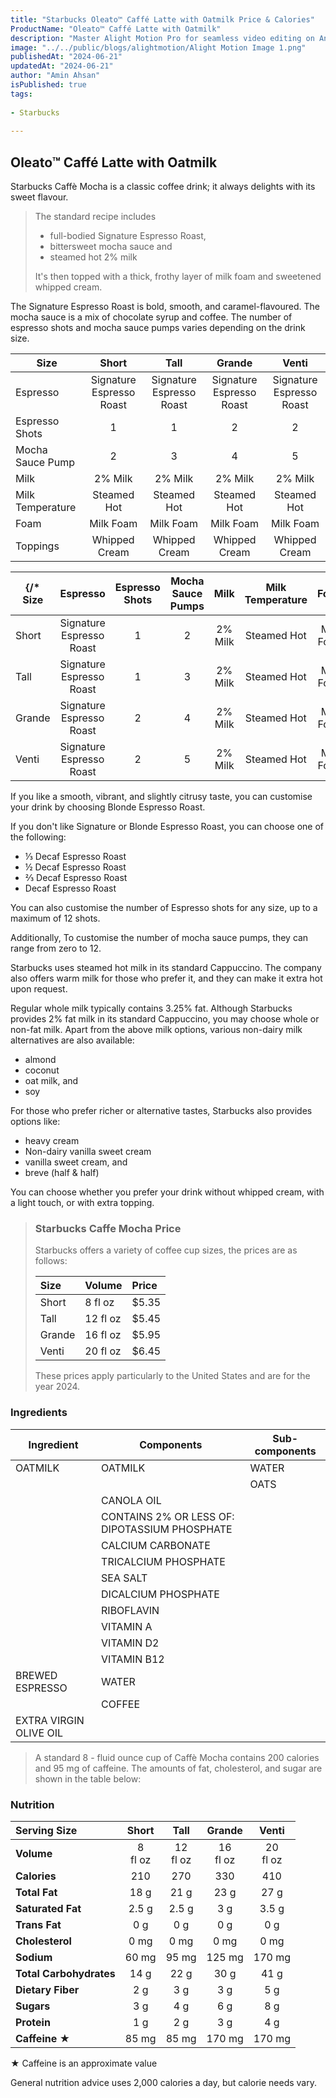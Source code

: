 ```yaml
---
title: "Starbucks Oleato™ Caffé Latte with Oatmilk Price & Calories"
ProductName: "Oleato™ Caffé Latte with Oatmilk" 
description: "Master Alight Motion Pro for seamless video editing on Android, iOS, and Tablets with our ultimate guide, unlocking advanced features and elevating your skills in 2024!"
image: "../../public/blogs/alightmotion/Alight Motion Image 1.png"
publishedAt: "2024-06-21"
updatedAt: "2024-06-21"
author: "Amin Ahsan"
isPublished: true
tags:
 
- Starbucks
      
---
```


 
## Oleato™ Caffé Latte with Oatmilk 
  
Starbucks Caffè Mocha is a classic coffee drink; it always delights with its sweet flavour.

> The standard recipe includes
> - full-bodied Signature Espresso Roast,
> - bittersweet mocha sauce and
> - steamed hot 2% milk
>
> It's then topped with a thick, frothy layer of milk foam and sweetened whipped cream.

The Signature Espresso Roast is bold, smooth, and caramel-flavoured. The mocha sauce is a mix of chocolate syrup and coffee. The number of espresso shots and mocha sauce pumps varies depending on the drink size.

| Size              | Short                     | Tall                          | Grande                      | Venti                   |
|-------------------|:-------------------------:|:-----------------------------:|:---------------------------:|:-----------------------:|
| Espresso          | Signature Espresso Roast  | Signature Espresso Roast      | Signature Espresso Roast    |  Signature Espresso Roast        |
| Espresso Shots    | 1                         | 1                             | 2                           |  2                      |
| Mocha Sauce Pump  | 2                         | 3                             | 4                           |  5                      |
| Milk              | 2% Milk                   | 2% Milk                       | 2% Milk                     |  2% Milk                |
| Milk Temperature  | Steamed Hot               | Steamed Hot                   | Steamed Hot                 |  Steamed Hot            |
| Foam              | Milk Foam                 | Milk Foam                     | Milk Foam                   |  Milk Foam              |
| Toppings          | Whipped Cream             | Whipped Cream                 | Whipped Cream               |  Whipped Cream          |

{/* Size   | Espresso                  | Espresso Shots | Mocha Sauce Pumps | Milk     | Milk Temperature | Foam      | Toppings       |
|--------|:-------------------------:|:--------------:|:-----------------:|:--------:|:----------------:|:---------:|:--------------:|
| Short  | Signature Espresso Roast  | 1              | 2                 | 2% Milk  | Steamed Hot      | Milk Foam | Whipped Cream  |
| Tall   | Signature Espresso Roast  | 1              | 3                 | 2% Milk  | Steamed Hot      | Milk Foam | Whipped Cream  |
| Grande | Signature Espresso Roast  | 2              | 4                 | 2% Milk  | Steamed Hot      | Milk Foam | Whipped Cream  |
| Venti  | Signature Espresso Roast  | 2              | 5                 | 2% Milk  | Steamed Hot      | Milk Foam | Whipped Cream  | */}

If you like a smooth, vibrant, and slightly citrusy taste, you can customise your drink by choosing Blonde Espresso Roast.

If you don't like Signature or Blonde Espresso Roast, you can choose one of the following:

- ⅓ Decaf Espresso Roast
- ½ Decaf Espresso Roast
- ⅔ Decaf Espresso Roast
- Decaf Espresso Roast

You can also customise the number of Espresso shots for any size, up to a maximum of 12 shots.

Additionally, To customise the number of mocha sauce pumps, they can range from zero to 12.

Starbucks uses steamed hot milk in its standard Cappuccino. The company also offers warm milk for those who prefer it, and they can make it extra hot upon request.

Regular whole milk typically contains 3.25% fat. Although Starbucks provides 2% fat milk in its standard Cappuccino, you may choose whole or non-fat milk.
Apart from the above milk options, various non-dairy milk alternatives are also available:

- almond
- coconut
- oat milk, and
- soy

For those who prefer richer or alternative tastes, Starbucks also provides options like:

- heavy cream
- Non-dairy vanilla sweet cream
- vanilla sweet cream, and
- breve (half & half)

You can choose whether you prefer your drink without whipped cream, with a light touch, or with extra topping.

> ### Starbucks Caffe Mocha Price
>
> Starbucks offers a variety of coffee cup sizes, the prices are as follows:
>
> | Size    |   Volume     | Price |
> |:--------|:-------------|:------|
> | Short   | 8 fl oz      | $5.35 |
> | Tall    | 12 fl oz     | $5.45 |
> | Grande  | 16 fl oz     | $5.95 |
> | Venti   | 20 fl oz     | $6.45 |
>
> These prices apply particularly to the United States and are for the year 2024.

### Ingredients
| Ingredient              | Components                                   | Sub-components  |
|-------------------------|----------------------------------------------|-----------------|
| OATMILK                 | OATMILK                                      | WATER           |
|                         |                                              | OATS            |
|                         |  CANOLA OIL                                  |                 |
|                         | CONTAINS 2% OR LESS OF: DIPOTASSIUM PHOSPHATE|                 |
|                         | CALCIUM CARBONATE                            |                 |
|                         | TRICALCIUM PHOSPHATE                         |                 |
|                         | SEA SALT                                     |                 |
|                         | DICALCIUM PHOSPHATE                          |                 |
|                         | RIBOFLAVIN                                   |                 |
|                         | VITAMIN A                                    |                 |
|                         | VITAMIN D2                                   |                 |
|                         | VITAMIN B12                                  |                 |
|  BREWED ESPRESSO        | WATER                                        |                 |
|                         | COFFEE                                       |                 |
|  EXTRA VIRGIN OLIVE OIL |                                              |                 |

> A standard 8 - fluid ounce cup of Caffè Mocha contains 200 calories and 95 mg of caffeine. The amounts of fat, cholesterol, and sugar are shown in the table below:

### Nutrition
|  Serving Size            | Short           | Tall       | Grande     | Venti       |
|:-------------------------|:--------------:|:------------:|:----------:|:-----------:|
| **Volume**               | 8 <br/> fl oz| 12 <br/> fl oz| 16 <br/> fl oz | 20 <br/> fl oz| 
| **Calories**             | 210            | 270           | 330         | 410          |
| **Total Fat**            | 18 g           | 21 g          | 23 g        | 27 g         |
| **Saturated Fat**        | 2.5 g          | 2.5 g          | 3 g        | 3.5 g         |
| **Trans Fat**            | 0 g            | 0 g          | 0 g        | 0 g         |
| **Cholesterol**          | 0 mg           | 0 mg         | 0 mg       | 0 mg        |
| **Sodium**               | 60 mg          | 95 mg         | 125 mg       | 170 mg       | 
| **Total Carbohydrates**  | 14 g           | 22 g          | 30 g        | 41 g         |
| **Dietary Fiber**        | 2 g            | 3 g          | 3 g        | 5 g         |
| **Sugars**               | 3 g            | 4 g          | 6 g        | 8 g         |
| **Protein**              | 1 g            | 2 g          | 3 g        | 4 g         |
| **Caffeine ★**          | 85 mg          | 85 mg       | 170 mg     | 170 mg      |

★ Caffeine is an approximate value

General nutrition advice uses 2,000 calories a day, but calorie needs vary.